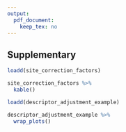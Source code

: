 ```yaml
---
output: 
  pdf_document:
    keep_tex: no
---
```


## Supplementary

```r
loadd(site_correction_factors)

site_correction_factors %>%
  kable()
```

```r
loadd(descriptor_adjustment_example)

descriptor_adjustment_example %>%
  wrap_plots()
```